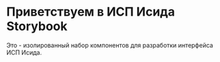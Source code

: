 
<Meta title="Docs/Introduction" />

# Приветствуем в ИСП Исида Storybook

Это - изолированный набор компонентов для разработки интерфейса ИСП Исида.
